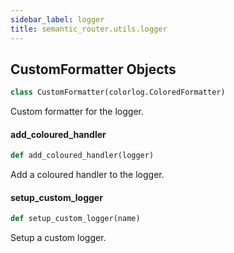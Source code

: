 ```yaml
---
sidebar_label: logger
title: semantic_router.utils.logger
---
```


## CustomFormatter Objects

```python
class CustomFormatter(colorlog.ColoredFormatter)
```

Custom formatter for the logger.

#### add\_coloured\_handler

```python
def add_coloured_handler(logger)
```

Add a coloured handler to the logger.

#### setup\_custom\_logger

```python
def setup_custom_logger(name)
```

Setup a custom logger.

